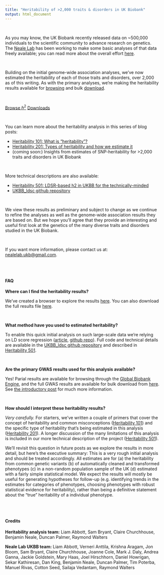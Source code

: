 ```yaml
---
title: "Heritability of >2,000 traits & disorders in UK Biobank"
output: html_document
---
```


<br>

<div class="well">

As you may know, the UK Biobank recently released data on ~500,000 individuals to the scientific community to advance research on genetics. The [Neale Lab](http://nealelab.is) has been working to make some basic analyses of that data freely available; you can read more about the overall effort [here](http://nealelab.is).

<br>

Building on the initial genome-wide association analyses, we’ve now estimated the heritability of each of those traits and disorders, over 2,000 as of this writing. As with the primary analyses, we’re making the heritability results available for [browsing](`h2_browser.html`) and bulk [download](`TBD`). 

<br>

<a href="h2_browser.html" class="btn btn-primary btn-lg">Browse  $h^2$</a>
<a href="#" class="btn btn-primary btn-lg">Downloads</a>

<br>

You can learn more about the heritability analysis in this series of blog posts:

* [Heritability 101: What is “heritability”?](`link`)
* [Heritability 201: Types of heritability and how we estimate it](`link`)
* (coming soon:) Insights from estimates of SNP-heritability for >2,000 traits and disorders in UK Biobank

<br>

More technical descriptions are also available:

* [Heritability 501: LDSR-based h2 in UKBB for the technically-minded](`link`)
* [UKBB_ldsc github repository](https://github.com/Nealelab/UKBB_ldsc)

<br>

We view these results as preliminary and subject to change as we continue to refine the analyses as well as the genome-wide association results they are based on. But we hope you’ll agree that they provide an interesting and useful first look at the genetics of the many diverse traits and disorders studied in the UK Biobank.

<br>

If you want more information, please contact us at: <nealelab.ukb@gmail.com>.

</div>

<br>
<br>

<div class="well">

#### FAQ

**Where can I find the heritability results?**

We’ve created a browser to explore the results [here](`h2_browser.html`). You can also download the full results file [here](`TBD`).

<br>

**What method have you used to estimated heritability?**

To enable this quick initial analysis on such large-scale data we’re relying on LD score regression ([article](https://www.ncbi.nlm.nih.gov/pmc/articles/PMC4495769/), [github repo](https://github.com/bulik/ldsc)). Full code and technical details are available in the [UKBB_ldsc github repository](https://github.com/Nealelab/UKBB_ldsc) and described in [Heritability 501](`link`).

<br>

**Are the primary GWAS results used for this analysis available? **

Yes! Parial results are available for browsing through the [Global Biobank Engine](`link`), and the full GWAS results are available for bulk download from [here](`link`). See [the introductory post](`link`) for much more information. 

<br>

**How should I interpret these heritability results?**

*Very carefully.* For starters, we’ve written a couple of primers that cover the concept of heritability and common misconceptions ([Heritability 101](`link`)) and the specific type of heritability that’s being estimated in this analysis ([Heritability 201](`link`)). A longer discussion of the many limitations of this analysis is included in our more technical description of the project ([Heritability 501](`link`)).

We’ll revisit this question in future posts as we explore the results in more detail, but here’s the executive summary: This is a very rough initial analysis and should be treated accordingly. All estimates are for (a) the heritability from common genetic variants (b) of automatically cleaned and transformed phenotypes (c) in a non-random population sample of the UK (d) estimated with a fairly simple statistical model. We expect the results will mostly be useful for generating hypotheses for follow-up (e.g. identifying trends in the estimates for categories of phenotypes, choosing phenotypes with robust statistical evidence for heritability), rather than being a definitive statement about the “true” heritability of a individual phenotype. 

</div>

<br>
<br>

<div class="well">

#### Credits

**Heritability analysis team:**
Liam Abbott,
Sam Bryant,
Claire Churchhouse,
Benjamin Neale,
Duncan Palmer,
Raymond Walters

**Neale Lab UKBB team:**
Liam Abbott,
Verneri Anttila,
Krishna Aragam,
Jon Bloom,
Sam Bryant,
Claire Churchhouse,
Joanne Cole,
Mark J. Daly,
Andrea Ganna,
Jackie Goldstein,
Mary Haas,
Joel Hirschhorn,
Daniel Howrigan,
Sekar Kathiresan,
Dan King,
Benjamin Neale,
Duncan Palmer,
Tim Poterba,
Manuel Rivas,
Cotton Seed,
Sailaja Vedantam,
Raymond Walters

</div>
